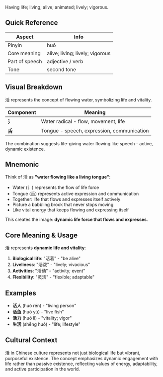 Having life; living; alive; animated; lively; vigorous.

## Quick Reference

| Aspect         | Info                            |
| -------------- | ------------------------------- |
| Pinyin         | huó                             |
| Core meaning   | alive; living; lively; vigorous |
| Part of speech | adjective / verb                |
| Tone           | second tone                     |

## Visual Breakdown

活 represents the concept of flowing water, symbolizing life and vitality.

| Component | Meaning                                    |
| --------- | ------------------------------------------ |
| **氵**    | Water radical - flow, movement, life       |
| **舌**    | Tongue - speech, expression, communication |

The combination suggests life-giving water flowing like speech - active, dynamic existence.

## Mnemonic

Think of 活 as **"water flowing like a living tongue"**:

- Water (氵) represents the flow of life force
- Tongue (舌) represents active expression and communication
- Together: life that flows and expresses itself actively
- Picture a babbling brook that never stops moving
- Like vital energy that keeps flowing and expressing itself

This creates the image: **dynamic life force that flows and expresses**.

## Core Meaning & Usage

活 represents **dynamic life and vitality**:

1. **Biological life**: "活着" - "be alive"
2. **Liveliness**: "活泼" - "lively; vivacious"
3. **Activities**: "活动" - "activity; event"
4. **Flexibility**: "灵活" - "flexible; adaptable"

## Examples

- **活人** (huó rén) - "living person"
- **活鱼** (huó yú) - "live fish"
- **活力** (huó lì) - "vitality; vigor"
- **生活** (shēng huó) - "life; lifestyle"

## Cultural Context

活 in Chinese culture represents not just biological life but vibrant, purposeful existence. The
concept emphasizes dynamic engagement with life rather than passive existence, reflecting values of
energy, adaptability, and active participation in the world.
